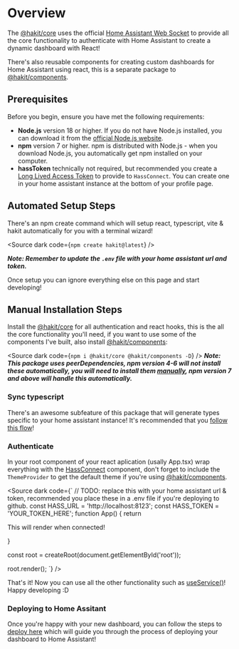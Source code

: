 
<Meta title="INTRODUCTION/Getting Started" />

# Overview
The [@hakit/core](https://www.npmjs.com/package/@hakit/core) uses the official [Home Assistant Web Socket](https://github.com/home-assistant/home-assistant-js-websocket) to provide all the core functionality to authenticate with Home Assistant to create a dynamic dashboard with React!

There's also reusable components for creating custom dashboards for Home Assistant using react, this is a separate package to [@hakit/components](https://www.npmjs.com/package/@hakit/components).

## Prerequisites

Before you begin, ensure you have met the following requirements:
- **Node.js** version 18 or higher. If you do not have Node.js installed, you can download it from the [official Node.js website](https://nodejs.org/).
- **npm** version 7 or higher. npm is distributed with Node.js - when you download Node.js, you automatically get npm installed on your computer.
- **hassToken** technically not required, but recommended you create a <a href="https://developers.home-assistant.io/docs/auth_api/#long-lived-access-token" target="_blank">Long Lived Access Token</a> to provide to `HassConnect`. You can create one in your home assistant instance at the bottom of your profile page.


## Automated Setup Steps
There's an npm create command which will setup react, typescript, vite & hakit automatically for you with a terminal wizard!

<Source dark code={`npm create hakit@latest`} />

***Note: Remember to update the `.env` file with your home assistant url and token.***

Once setup you can ignore everything else on this page and start developing!

## Manual Installation Steps
Install the [@hakit/core](https://www.npmjs.com/package/@hakit/core) for all authentication and react hooks, this is the all the core functionality you'll need, if you want to use some of the components I've built, also install [@hakit/components](https://www.npmjs.com/package/@hakit/components):

<Source dark code={`npm i @hakit/core @hakit/components -D`} />
***Note: This package uses peerDependencies, npm version 4-6 will not install these automatically, you will need to install them [manually](https://stackoverflow.com/questions/35207380/how-to-install-npm-peer-dependencies-automatically), npm version 7 and above will handle this automatically.***


### Sync typescript
There's an awesome subfeature of this package that will generate types specific to your home assistant instance! It's recommended that you [follow this flow](/docs/introduction-typescriptsync--docs)!

### Authenticate

In your root component of your react aplication (usally App.tsx) wrap everything with the [HassConnect](/docs/components-hassconnect--docs) component, don't forget to include the `ThemeProvider` to get the default theme if you're using [@hakit/components](https://www.npmjs.com/package/@hakit/components).

<Source dark code={`
// TODO: replace this with your home assistant url & token, recommended you place these in a .env file if you're deploying to github.
const HASS_URL = 'http://localhost:8123';
const HASS_TOKEN = 'YOUR_TOKEN_HERE';
function App() {
  return <HassConnect hassUrl={HASS_URL} hassToken={HASS_TOKEN}>
    <ThemeProvider includeThemeControls />
    <p>This will render when connected!</p>
  </HassConnect>
}

const root = createRoot(document.getElementById('root'));

root.render(<App />);
`} />


That's it! Now you can use all the other functionality such as [useService()](/docs/hooks-useservice--docs)! Happy developing :D 


### Deploying to Home Assitant
Once you're happy with your new dashboard, you can follow the steps to [deploy here](/?path=/docs/introduction-deploying--docs) which will guide you through the process of deploying your dashboard to Home Assistant!